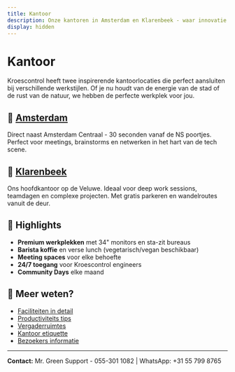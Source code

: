 ```yaml
---
title: Kantoor
description: Onze kantoren in Amsterdam en Klarenbeek - waar innovatie en samenwerking samenkomen
display: hidden
---
```


# Kantoor

Kroescontrol heeft twee inspirerende kantoorlocaties die perfect aansluiten bij verschillende werkstijlen. Of je nu houdt van de energie van de stad of de rust van de natuur, we hebben de perfecte werkplek voor jou.

## 📍 [Amsterdam](/kantoor/amsterdam)

Direct naast Amsterdam Centraal - 30 seconden vanaf de NS poortjes. Perfect voor meetings, brainstorms en netwerken in het hart van de tech scene.

## 📍 [Klarenbeek](/kantoor/klarenbeek)

Ons hoofdkantoor op de Veluwe. Ideaal voor deep work sessions, teamdagen en complexe projecten. Met gratis parkeren en wandelroutes vanuit de deur.

## 🎯 Highlights

- **Premium werkplekken** met 34" monitors en sta-zit bureaus
- **Barista koffie** en verse lunch (vegetarisch/vegan beschikbaar)
- **Meeting spaces** voor elke behoefte
- **24/7 toegang** voor Kroescontrol engineers
- **Community Days** elke maand

## 🔗 Meer weten?

- [Faciliteiten in detail](/kantoor/faciliteiten)
- [Productiviteits tips](/kantoor/productief-werken)
- [Vergaderruimtes](/kantoor/vergaderruimtes)
- [Kantoor etiquette](/kantoor/gebruik)
- [Bezoekers informatie](/bezoekers)

---

**Contact:** Mr. Green Support - 055-301 1082 | WhatsApp: +31 55 799 8765
